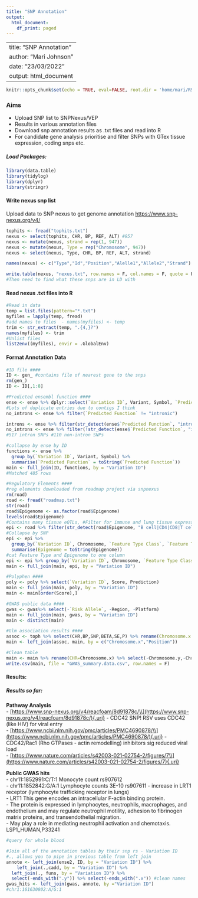 ```yaml
---
title: "SNP Annotation"
output:
  html_document:
    df_print: paged
---
```


---
title: "SNP Annotation"
author: "Mari Johnson"
date: "23/03/2022"
output: html_document
---

```r
knitr::opts_chunk$set(echo = TRUE, eval=FALSE, root.dir = 'home/mari/RSV/post-imp/Assoc')
```

### Aims

-   Upload SNP list to SNPNexus/VEP
-   Results in various annotation files
-   Download snp annotation results as .txt files and read into R
-   For candidate gene analysis prioritise and filter SNPs with GTex tissue expression, coding snps etc.

##### Load Packages:

```r
library(data.table)
library(tidylog)
library(dplyr)
library(stringr)
```

#### Write nexus snp list

Upload data to SNP nexus to get genome annotation <https://www.snp-nexus.org/v4/>

```r
tophits <- fread("tophits.txt")
nexus <- select(tophits, CHR, BP, REF, ALT) #957
nexus <- mutate(nexus, strand = rep(1, 947))
nexus <- mutate(nexus, Type = rep("Chromosome", 947))
nexus <- select(nexus, Type, CHR, BP, REF, ALT, strand)

names(nexus) <- c("Type","Id","Position","Alelle1","Allele2","Strand")

write.table(nexus, "nexus.txt", row.names = F, col.names = F, quote = F, sep = " ")
#Then need to find what these snps are in LD with
```

#### Read nexus .txt files into R

```r

#Read in data
temp = list.files(pattern="*.txt")
myfiles = lapply(temp, fread)
#add names to files  - names(myfiles) <- temp
trim <- str_extract(temp, ".{4,}?")
names(myfiles) <- trim
#Unlist files
list2env((myfiles), envir = .GlobalEnv)
```

#### Format Annotation Data

```r
#ID file ####
ID <- gen_ #contains file of nearest gene to the snps
rm(gen_)
ID <- ID[,1:8]

#Predicted ensembl function ####
ense <- ense %>% dplyr::select(`Variation ID`, Variant, Symbol, `Predicted Function`) %>% distinct()
#Lots of duplicate entries due to contigs I think
no_introns <- ense %>% filter(`Predicted Function` != "intronic")

introns <- ense %>% filter(str_detect(ense$`Predicted Function`, "intron"))
no_introns <- ense %>% filter(!str_detect(ense$`Predicted Function`, "intron"))
#517 intron SNPs #110 non-intron SNPs

#collapse by ense by ID
functions <- ense %>%
  group_by(`Variation ID`, Variant, Symbol) %>%
  summarise(`Predicted Function` = toString(`Predicted Function`))
main <- full_join(ID, functions, by = "Variation ID")
#Matched 485 rows

#Regulatory Elements ####
#reg elements downloaded from roadmap project via snpnexus 
rm(road)
road <- fread("roadmap.txt")
str(road)
road$Epigenome <- as.factor(road$Epigenome)
levels(road$Epigenome)
#Contains many tissue eQTLs, #Filter for immune and lung tissue expression
epi <- road %>% filter(str_detect(road$Epigenome, "B cell|CD4|CD8|T cell|Monocyte|Neutrophil|myeloid|Natural Killer|Spleen|macrophage|lung|esophagus"))
#Collapse by SNP
epi <- epi %>%
  group_by(`Variation ID`, Chromosome, `Feature Type Class`, `Feature Type`) %>%
  summarise(Epigenome = toString(Epigenome))
#cat Feature Type and Epigenome to one column
epi <- epi %>% group_by(`Variation ID`, Chromosome, `Feature Type Class`) %>% mutate(Epigenome_Feature = paste(`Feature Type`, `Epigenome`, sep = ": ")) %>% select(-`Feature Type`, -Epigenome)
main <- full_join(main, epi, by = "Variation ID")

#Polyphen ####
poly <- poly %>% select(`Variation ID`, Score, Prediction)
main <- full_join(main, poly, by = "Variation ID")
main <- main[order(Score),]

#GWAS public data ####
gwas <- gwas%>% select(-`Risk Allele`, -Region, -Platform)
main <- full_join(main, gwas, by = "Variation ID")
main <- distinct(main)

#Glm association results ####
assoc <- toph %>% select(CHR,BP,SNP,BETA,SE,P) %>% rename(Chromosome.x = CHR, Position = BP)
main <- left_join(assoc, main, by = c("Chromosome.x","Position"))

#Clean table
main <- main %>% rename(CHR=Chromosome.x) %>% select(-Chromosome.y,-Chromosome,-`Variation ID`)
write.csv(main, file = "GWAS_summary.data.csv", row.names = F)
```

#### Results:

##### Results so far:

**Pathway Analysis**\
- [[https://www.snp-nexus.org/v4/reacfoam/8d91878c/\\\\](https://www.snp-nexus.org/v4/reacfoam/8d91878c/\){.uri}]([https://www.snp-nexus.org/v4/reacfoam/8d91878c/\\](https://www.snp-nexus.org/v4/reacfoam/8d91878c/)%7B.uri%7D){.uri} - CDC42 SNP! RSV uses CDC42 (like HIV) for viral entry\
- [[https://www.ncbi.nlm.nih.gov/pmc/articles/PMC4690878/\\\\](https://www.ncbi.nlm.nih.gov/pmc/articles/PMC4690878/\){.uri}]([https://www.ncbi.nlm.nih.gov/pmc/articles/PMC4690878/\\](https://www.ncbi.nlm.nih.gov/pmc/articles/PMC4690878/)%7B.uri%7D){.uri} - CDC42/Rac1 (Rho GTPases - actin remodelling) inhibitors sig reduced viral load\
- [[https://www.nature.com/articles/s42003-021-02754-2/figures/7\\\\](https://www.nature.com/articles/s42003-021-02754-2/figures/7\){.uri}]([https://www.nature.com/articles/s42003-021-02754-2/figures/7\\](https://www.nature.com/articles/s42003-021-02754-2/figures/7)%7B.uri%7D){.uri}

**Public GWAS hits**\
- chr11:1852991:C/T:1 Monocyte count rs907612\
- chr11:1852842:G/A:1 Lymphocyte counts 3E-10 rs907611 - increase in LRT1 receptor (lymphocyte trafficking receptor in lungs)\
- LRT1 This gene encodes an intracellular F-actin binding protein.\
- The protein is expressed in lymphocytes, neutrophils, macrophages, and endothelium and may regulate neutrophil motility, adhesion to fibrinogen matrix proteins, and transendothelial migration.\
- May play a role in mediating neutrophil activation and chemotaxis. LSP1_HUMAN,P33241

```r
#query for whole blood
```

```r
#Join all of the annotation tables by their snp rs - Variation ID
#., allows you to pipe in previous table from left join
annote <- left_join(ense2, ID, by = "Variation ID") %>%
    left_join(.,cadd, by = "Variation ID") %>%
  left_join(., funs, by = "Variation ID") %>%
  select(-ends_with(".y")) %>% select(-ends_with(".x")) #clean names
gwas_hits <- left_join(gwas, annote, by ="Variation ID")
#chr1:161630802:A/G:1
```

# 
